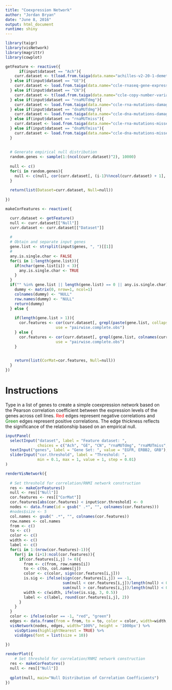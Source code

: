 ```yaml
---
title: "Coexpression Network"
author: "Jordan Bryan"
date: "June 8, 2016"
output: html_document
runtime: shiny
---
```


```r

library(taigr)
library(visNetwork)
library(magrittr)
library(cowplot)

getFeature <- reactive({
      if(input$dataset == "Ach"){
    curr.dataset <- t(load.from.taiga(data.name="achilles-v2-20-1-demeter-z-scores-ignoring-expression-expanded-families-", data.version=2))
  } else if(input$dataset == "GE"){
    curr.dataset <- load.from.taiga(data.name="ccle-rnaseq-gene-expression-rpkm-for-analysis-in-manuscripts-protein-coding-genes-only-hgnc-mapped", data.version=3)
  } else if(input$dataset == "CN"){
    curr.dataset <- t(load.from.taiga(data.name="ccle-copy-number-variants-hgnc-mapped", data.version=1))
  } else if(input$dataset == "rnaMUTdmg"){
    curr.dataset <- load.from.taiga(data.name="ccle-rna-mutations-damaging", data.version=4)
  } else if(input$dataset == "dnaMUTdmg"){
    curr.dataset <- load.from.taiga(data.name="ccle-dna-mutations-damaging", data.version=6)
  } else if(input$dataset == "rnaMUTmiss"){
    curr.dataset <- load.from.taiga(data.name="ccle-rna-mutations-missense-in-frame-hotspots", data.version=2)
  } else if(input$dataset == "dnaMUTmiss"){
    curr.dataset <- load.from.taiga(data.name="ccle-dna-mutations-missense-in-frame-hotspots", data.version=5)
  }
  
  
  # Generate empirical null distribution
  random.genes <- sample(1:(ncol(curr.dataset)^2), 10000)
  
  null <- c()
  for(i in random.genes){
    null <- c(null, cor(curr.dataset[, (i-1)%%ncol(curr.dataset) + 1], curr.dataset[, ceiling(i/ncol(curr.dataset))]))
  }
  
  return(list(Dataset=curr.dataset, Null=null))
  
})   

makeCorFeatures <- reactive({

  curr.dataset <- getFeature()
  null <- curr.dataset[["Null"]]
  curr.dataset <- curr.dataset[["Dataset"]]
  
  #
  # Obtain and separate input genes
  gene.list <- strsplit(input$genes, ", ")[[1]]
  #
  any.is.single.char <- FALSE
  for(i in 1:length(gene.list)){
    if(nchar(gene.list[i]) < 3){
      any.is.single.char <- TRUE
    }
  }
  if("" %in% gene.list || length(gene.list) == 0 || any.is.single.char){
    dummy <- matrix(0, nrow=1, ncol=1)
    colnames(dummy) <- "NULL"
    row.names(dummy) <- "NULL"
    return(dummy)
  } else {
    
    if(length(gene.list > 1)){
      cor.features <- cor(curr.dataset[, grepl(paste(gene.list, collapse="|"), colnames(curr.dataset))], 
                      use = "pairwise.complete.obs")
    } else {
      cor.features <- cor(curr.dataset[, grepl(gene.list, colnames(curr.dataset))], 
                      use = "pairwise.complete.obs")
    }

  
    return(list(CorMat=cor.features, Null=null))
  }
})


```

# Instructions

Type in a list of genes to create a simple coexpression network based on the Pearson correlation coefficient between the expression levels of the genes across cell lines. <span style = "color:red">Red</span> edges represent negative correlations and <span style = "color:green">Green</span> edges represent positive correlations. The edge thickness reflects the significance of the relationship based on an empirical null.


```r

inputPanel(
  selectInput("dataset", label = "Feature dataset: ", 
              choices = c("Ach", "GE", "CN", "rnaMUTdmg", "rnaMUTmiss", "dnaMUTdmg", "dnaMUTmiss"), selected = "GE"),
  textInput("genes", label = "Gene Set: ", value = "EGFR, ERBB2, GRB"),
  sliderInput("cor.threshold", label = "Threshold: ",
              min = 0.1, max = 1, value = 1, step = 0.01)
)

renderVisNetwork({
  
  # Set threshold for correlation/RNMI network construction
  res <- makeCorFeatures()
  null <- res[["Null"]]
  cor.features <- res[["CorMat"]]
  cor.features[abs(cor.features) < input$cor.threshold] <- 0
  nodes <- data.frame(id = gsub(" .*", "", colnames(cor.features)))
  #nodes$size <- 5
  col.names <- gsub(" .*", "", colnames(cor.features))
  row.names <- col.names
  from <- c()
  to <- c()
  color <- c()
  width <- c()
  label <- c()
  for(i in 1:(nrow(cor.features)-1)){
    for(j in (i+1):ncol(cor.features)){
      if(cor.features[i,j] != 0){
        from <- c(from, row.names[i])
        to <- c(to, col.names[j])
        color <- c(color, sign(cor.features[i,j]))
        is.sig <- ifelse(sign(cor.features[i,j]) == -1, 
                         sum(null < cor.features[i,j])/length(null) < 0.05, 
                         sum(null > cor.features[i,j])/length(null) < 0.05)
        width <- c(width, ifelse(is.sig, 3, 0.5))
        label <- c(label, round(cor.features[i,j], 2))
      }
    }
  }
  color <- ifelse(color == -1, "red", "green")
  edges <- data.frame(from = from, to = to, color = color, width=width, label=label)
  visNetwork(nodes, edges, width="100%", height = '1000px') %>% 
    visOptions(highlightNearest = TRUE) %>%
    visEdges(font = list(size = 10))
  
})

renderPlot({
    # Set threshold for correlation/RNMI network construction
  res <- makeCorFeatures()
  null <- res[["Null"]]
  
  qplot(null, main="Null Distribution of Correlation Coefficients")
})

```



